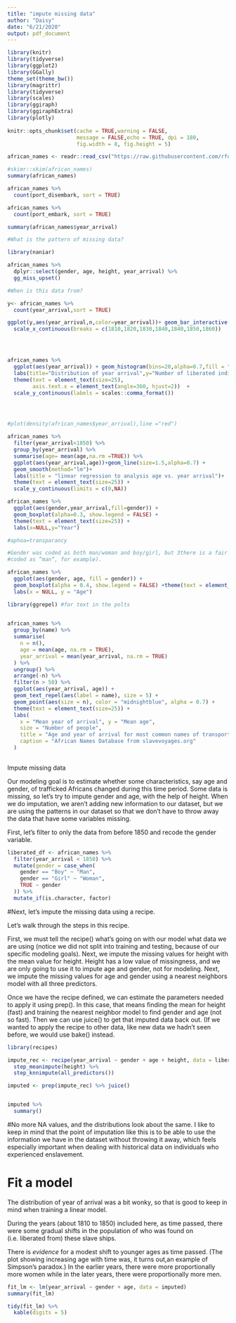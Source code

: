 ```yaml
---
title: "impute missing data"
author: "Daisy"
date: "6/21/2020"
output: pdf_document
---
```


```r
library(knitr)
library(tidyverse)
library(ggplot2)
library(GGally)
theme_set(theme_bw())
library(magrittr)
library(tidyverse)
library(scales)
library(ggiraph)
library(ggiraphExtra)
library(plotly)
 
knitr::opts_chunk$set(cache = TRUE,warning = FALSE, 
                      message = FALSE,echo = TRUE, dpi = 180,
                      fig.width = 8, fig.height = 5)

african_names <- readr::read_csv("https://raw.githubusercontent.com/rfordatascience/tidytuesday/master/data/2020/2020-06-16/african_names.csv")

#skimr::skim(african_names)
summary(african_names)

african_names %>%
  count(port_disembark, sort = TRUE)

african_names %>%
  count(port_embark, sort = TRUE)

summary(african_names$year_arrival)
```


```r
#What is the pattern of missing data?

library(naniar)

african_names %>% 
  dplyr::select(gender, age, height, year_arrival) %>%
  gg_miss_upset()

```

```r

#When is this data from?

y<- african_names %>%
  count(year_arrival,sort = TRUE)

ggplot(y,aes(year_arrival,n,color=year_arrival))+ geom_bar_interactive(stat='identity')+
  scale_x_continuous(breaks = c(1810,1820,1830,1840,1840,1850,1860))




african_names %>%
  ggplot(aes(year_arrival)) + geom_histogram(bins=20,alpha=0.7,fill = "midnightblue") +
  labs(title="Distribution of year arrival",y="Number of liberated individuals")+
  theme(text = element_text(size=25),
        axis.text.x = element_text(angle=360, hjust=2))  +
  scale_y_continuous(labels = scales::comma_format()) 




#plot(density(african_names$year_arrival),line ="red")
```

```r
african_names %>%
  filter(year_arrival<1850) %>%
  group_by(year_arrival) %>%
  summarise(age= mean(age,na.rm =TRUE)) %>%
  ggplot(aes(year_arrival,age))+geom_line(size=1.5,alpha=0.7) +
  geom_smooth(method="lm")+ 
  labs(title = "linear regression to analysis age vs. year arrival")+ 
  theme(text = element_text(size=25)) +
  scale_y_continuous(limits = c(0,NA))
```
```r
african_names %>%
  ggplot(aes(gender,year_arrival,fill=gender)) +
  geom_boxplot(alpha=0.3, show.legend = FALSE) +
  theme(text = element_text(size=25)) +
  labs(x=NULL,y="Year")

#aphoa=transparancy
```
```r
#Gender was coded as both man/woman and boy/girl, but 3there is a fair amount of overlap in ages (children 
#coded as “man”, for example).

african_names %>%
  ggplot(aes(gender, age, fill = gender)) +
  geom_boxplot(alpha = 0.4, show.legend = FALSE) +theme(text = element_text(size=25)) +
  labs(x = NULL, y = "Age")
```

```r
library(ggrepel) #for text in the polts
 

african_names %>%
  group_by(name) %>%
  summarise(
    n = n(),
    age = mean(age, na.rm = TRUE),
    year_arrival = mean(year_arrival, na.rm = TRUE)
  ) %>%
  ungroup() %>%
  arrange(-n) %>%
  filter(n > 50) %>%
  ggplot(aes(year_arrival, age)) +
  geom_text_repel(aes(label = name), size = 5) +
  geom_point(aes(size = n), color = "midnightblue", alpha = 0.7) +
  theme(text = element_text(size=25)) +
  labs(
    x = "Mean year of arrival", y = "Mean age",
    size = "Number of people",
    title = "Age and year of arrival for most common names of transported captives",
    caption = "African Names Database from slavevoyages.org"
  )
  
```
Impute missing data

Our modeling goal is to estimate whether some characteristics, say age and gender, of trafficked Africans changed during this time period. Some data is missing, so let’s try to impute gender and age, with the help of height. When we do imputation, we aren’t adding new information to our dataset, but we are using the patterns in our dataset so that we don’t have to throw away the data that have some variables missing.

First, let’s filter to only the data from before 1850 and recode the gender variable.
```r

liberated_df <- african_names %>%
  filter(year_arrival < 1850) %>%
  mutate(gender = case_when(
    gender == "Boy" ~ "Man",
    gender == "Girl" ~ "Woman",
    TRUE ~ gender
  )) %>%
  mutate_if(is.character, factor)


```
#Next, let’s impute the missing data using a recipe.

Let’s walk through the steps in this recipe.

First, we must tell the recipe() what’s going on with our model what data we are using (notice we did not split into training and testing, because of our specific modeling goals).
Next, we impute the missing values for height with the mean value for height. Height has a low value of missingness, and we are only going to use it to impute age and gender, not for modeling.
Next, we impute the missing values for age and gender using a nearest neighbors model with all three predictors.

Once we have the recipe defined, we can estimate the parameters needed to apply it using prep(). In this case, that means finding the mean for height (fast) and training the nearest neighbor model to find gender and age (not so fast). Then we can use juice() to get that imputed data back out. (If we wanted to apply the recipe to other data, like new data we hadn’t seen before,
we would use bake() instead.
```r

library(recipes)

impute_rec <- recipe(year_arrival ~ gender + age + height, data = liberated_df) %>%
  step_meanimpute(height) %>%
  step_knnimpute(all_predictors())

imputed <- prep(impute_rec) %>% juice()


imputed %>%
  summary()


```
#No more NA values, and the distributions look about the same. 
I like to keep in mind that the point of imputation like this is to be able to use the information we have in the dataset without throwing it away, which feels especially important when dealing with historical data on individuals who experienced enslavement.

# Fit a model
The distribution of year of arrival was a bit wonky, so that is good to keep in mind when training a linear model.

During the years (about 1810 to 1850) included here, as time passed, there were some gradual shifts in the population of who was found on (i.e. liberated from) these slave ships.

There is *evidence* for a modest shift to younger ages as time passed. (The plot showing increasing age with time was, it turns out,an example of Simpson’s paradox.)
In the earlier years, there were more proportionally more women while in the later years, there were proportionally more men.

```r
fit_lm <- lm(year_arrival ~ gender + age, data = imputed)
summary(fit_lm)

tidy(fit_lm) %>%
  kable(digits = 5)

```


